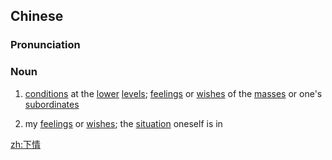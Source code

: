 ==Chinese==
{{zh-forms}}

===Pronunciation===
{{zh-pron
|m=xiàqíng
|c=haa6 cing4
|mn=qz:hǎ-chêng/tw,xm:hā-chêng/zz:hēe-chêng
|cat=n
}}

===Noun===
{{zh-noun}}

# [[condition]]s at the [[lower]] [[level]]s; [[feeling]]s or [[wish]]es of the [[masses]] or one's [[subordinate]]s
# {{lb|zh|old|humble}} my [[feeling]]s or [[wish]]es; the [[situation]] oneself is in

[[zh:下情]]
